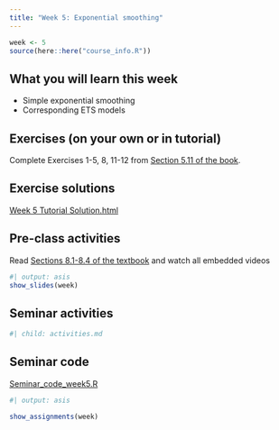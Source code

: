 ```yaml
---
title: "Week 5: Exponential smoothing"
---
```


```r
week <- 5
source(here::here("course_info.R"))
```

## What you will learn this week

* Simple exponential smoothing
* Corresponding ETS models

## Exercises (on your own or in tutorial)

Complete Exercises 1-5, 8, 11-12 from [Section 5.11 of the book](https://otexts.com/fpp3/toolbox-exercises.html).

## Exercise solutions

::: {.callout appearance="minimal"}
<i class="bi bi-download"></i> [Week 5 Tutorial Solution.html](Week5.html){download="Week 5 Tutorial Solution.html"}
:::


## Pre-class activities

Read [Sections 8.1-8.4 of the textbook](https://otexts.com/fpp3/expsmooth.html) and watch all embedded videos

```r
#| output: asis
show_slides(week)
```

## Seminar activities

```r
#| child: activities.md
```


## Seminar code

::: {.callout appearance="minimal"}
<i class="bi bi-download"></i> [Seminar_code_week5.R](Seminar_code_week5.R){download="Seminar_code_week5.R"}
:::



```r
#| output: asis

show_assignments(week)
```
